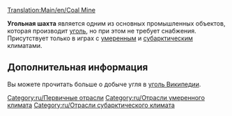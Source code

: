 [[Translation:Main/en/Coal Mine]]
{{ru/Промышленность| имя=Угольная шахта
| Изображение=Coalmine.png
| Климат=[[Main/en/Климат/Ru#Умеренный|Умеренный]], [[Main/en/Климат/Ru#Субарктический|Субарктический]]
| Принимает=нет
| Производит=[[Main/ru/Уголь|Уголь]]
| Примечания=нет
}}

'''Угольная шахта''' является одним из основных промышленных объектов, которая производит [[Main/ru/Уголь|уголь]], но при этом не требует снабжения. Присутствует только в играх с [[Main/en/Климат/Ru#Умеренный|умеренным]] и [[Main/en/Климат/Ru#Субарктический|субарктическим]] климатами.

== Дополнительная информация ==
Вы можете прочитать больше о добыче угля в [http://www.wikipedia.org/wiki/ru:Ископаемый уголь Википедии].

{{ru/Navbox Промышленность}}

[[Category:ru/Первичные отрасли]]
[[Category:ru/Отрасли умеренного климата]]
[[Category:ru/Отрасли субарктического климата]]